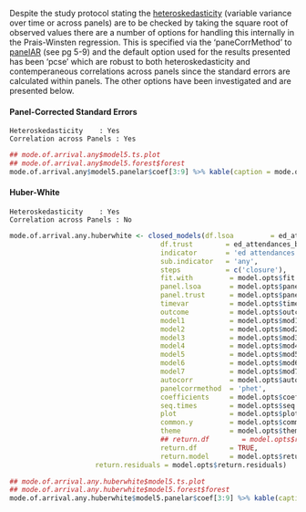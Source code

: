 Despite the study protocol stating the [heteroskedasticity](https://en.wikipedia.org/wiki/Heteroscedasticity)  (variable variance over time or across panels) are to be checked by taking the square root of observed values there are a number of options for handling this internally in the Prais-Winsten regression.  This is specified via the 'paneCorrMethod' to [panelAR](https://cran.r-project.org/web/packages/panelAR/panelAR.pdf) (see pg 5-9) and the default option used for the results presented has been 'pcse' which are robust to both heteroskedasticity and contemperaneous correlations across panels since the standard errors are calculated within panels.  The other options have been investigated and are presented below.

#### Panel-Corrected Standard Errors
`Heteroskedasticity    : Yes`\
`Correlation across Panels : Yes`\

```r
## mode.of.arrival.any$model5.ts.plot
## mode.of.arrival.any$model5.forest$forest
mode.of.arrival.any$model5.panelar$coef[3:9] %>% kable(caption = mode.of.arrival.any$model5.panelar$caption)
```

#### Huber-White
`Heteroskedasticity    : Yes`\
`Correlation across Panels : No`\

<!--- Mode of Arrival - Any (Huber White)--->
```r
mode.of.arrival.any.huberwhite <- closed_models(df.lsoa         = ed_attendances_by_mode_measure,
                                     df.trust        = ed_attendances_by_mode_site_measure,
                                     indicator       = 'ed attendances',
                                     sub.indicator   = 'any',
                                     steps           = c('closure'),
                                     fit.with         = model.opts$fit.with,
                                     panel.lsoa       = model.opts$panel.lsoa,
                                     panel.trust      = model.opts$panel.trust,
                                     timevar          = model.opts$timevar,
                                     outcome          = model.opts$outcome,
                                     model1           = model.opts$mod1,
                                     model2           = model.opts$mod2,
                                     model3           = model.opts$mod3,
                                     model4           = model.opts$mod4,
                                     model5           = model.opts$mod5,
                                     model6           = model.opts$mod6,
                                     model7           = model.opts$mod7,
                                     autocorr         = model.opts$autocorr,
                                     panelcorrmethod  = 'phet',
                                     coefficients     = model.opts$coefficients,
                                     seq.times        = model.opts$seq.times,
                                     plot             = model.opts$plot,
                                     common.y         = model.opts$common.y,
                                     theme            = model.opts$theme,
                                     ## return.df        = model.opts$return.df,
                                     return.df        = TRUE,
                                     return.model     = model.opts$return.model,
				     return.residuals = model.opts$return.residuals)
```
```r
## mode.of.arrival.any.huberwhite$model5.ts.plot
## mode.of.arrival.any.huberwhite$model5.forest$forest
mode.of.arrival.any.huberwhite$model5.panelar$coef[3:9] %>% kable(caption = mode.of.arrival.any.huberwhite$model5.panelar$caption)
```
